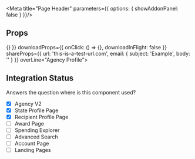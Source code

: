 


<Meta
    title="Page Header"
    parameters={{ options: { showAddonPanel: false } }}/>

## Props
<ArgsTable of={PageHeader} />

<Canvas>
    <Story name='w/ All Toolbar Options'>
        <PageHeader
            title="Department of Homeland Security"
            fyProps={{
                selectedFy: 2020,
                latestFy: 2021,
                handleFyChange: () => {}
            }}
            downloadProps={{
                onClick: () => {},
                downloadInFlight: false
            }}
            shareProps={{
                url: 'this-is-a-test-url.com',
                email: {
                    subject: 'Example',
                    body: ''
                }
            }}
            overLine="Agency Profile">
            <ComingSoon />
        </PageHeader>
    </Story>
    <Story name='w/ Only Share'>
        <PageHeader
            title="Department of Homeland Security"
            shareProps={{
                url: 'this-is-a-test-url.com',
                email: {
                    subject: 'Example',
                    body: ''
                }
            }}
            overLine="Agency Profile">
            <ComingSoon />
        </PageHeader>
    </Story>
</Canvas>

## Integration Status
Answers the question where is this component used?

- [x] Agency V2
- [x] State Profile Page
- [x] Recipient Profile Page
- [ ] Award Page
- [ ] Spending Explorer
- [ ] Advanced Search
- [ ] Account Page
- [ ] Landing Pages
